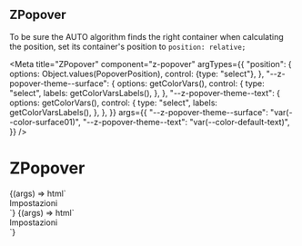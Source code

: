 
## ZPopover

To be sure the AUTO algorithm finds the right container when calculating the position, set its container's position to `position: relative;`

<Meta
  title="ZPopover"
  component="z-popover"
  argTypes={{
    "position": {
      options: Object.values(PopoverPosition),
      control: {type: "select"},
    },
    "--z-popover-theme--surface": {
      options: getColorVars(),
      control: {
        type: "select",
        labels: getColorVarsLabels(),
      },
    },
    "--z-popover-theme--text": {
      options: getColorVars(),
      control: {
        type: "select",
        labels: getColorVarsLabels(),
      },
    },
  }}
  args={{
    "--z-popover-theme--surface": "var(--color-surface01)",
    "--z-popover-theme--text": "var(--color-default-text)",
  }}
/>

# ZPopover

<Canvas>
  <Story
    name="contextual-menu-like"
    args={{
      position: PopoverPosition.RIGHT_BOTTOM,
    }}
  >
    {(args) => html`
      <div class="popover-container">
        <z-popover
          style=${styleMap({
            "--z-popover-theme--surface": args["--z-popover-theme--surface"],
            "--z-popover-theme--text": args["--z-popover-theme--text"],
          })}
          .position=${args.position}
          bind-to="#trigger"
        >
          <div class="container">
            <z-button icon="gear">Impostazioni</z-button>
          </div>
        </z-popover>
        <z-icon
          id="trigger"
          name="plus-square-filled"
        ></z-icon>
      </div>
      <script>
        var iconTrigger = document.querySelector("#trigger");
        var popover = document.querySelector("z-popover");
        iconTrigger.addEventListener("click", () => {
          if (popover.open) {
            popover.open = false;
          } else {
            popover.open = true;
          }
        });
      </script>
    `}
  </Story>
</Canvas>

<Canvas>
  <Story
    name="tooltip-like"
    args={{
      position: PopoverPosition.RIGHT,
    }}
  >
    {(args) => html`
      <div class="popover-container popover-container-tooltip">
        <z-popover
          style=${styleMap({
            "--z-popover-theme--surface": args["--z-popover-theme--surface"],
            "--z-popover-theme--text": args["--z-popover-theme--text"],
          })}
          .position=${args.position}
          center="true"
          show-arrow="true"
          bind-to="#trigger"
        >
          <div class="container">
            <z-button icon="gear"> Impostazioni </z-button>
          </div>
        </z-popover>
        <z-icon
          id="trigger"
          name="plus-square-filled"
        ></z-icon>
      </div>
      <script>
        document.querySelector("#trigger").addEventListener("click", () => {
          if (document.querySelector("z-popover").open) {
            document.querySelector("z-popover").open = false;
          } else {
            document.querySelector("z-popover").open = true;
          }
        });
      </script>
    `}
  </Story>
</Canvas>

<ArgsTable of="z-popover" />

